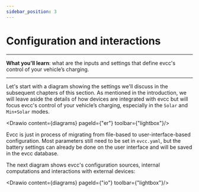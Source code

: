 ```yaml
---
sidebar_position: 3
---
```



# Configuration and interactions

---
**What you'll learn**: what are the inputs and settings that define evcc's control of your vehicle’s charging.

---

Let's start with a diagram showing the settings we'll discuss in the subsequent chapters of this section. As mentioned in the introduction, we will leave aside the details of how devices are integrated with evcc but will focus evcc's control of your vehicle’s charging, especially in the `Solar` and `Min+Solar` modes. 

<Drawio content={diagrams} pageId={"er"} toolbar={"lightbox"}/><br/>

Evcc is just in process of migrating from file-based to user-interface-based configuration. Most parameters still need to be set in `evcc.yaml`, but the battery settings can already be done on the user interface and will be saved in the evcc database. 

The next diagram shows evcc's configuration sources, internal computations and interactions with external devices: 

<Drawio content={diagrams} pageId={"io"} toolbar={"lightbox"}/><br/>